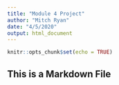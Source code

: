 ```yaml
---
title: "Module 4 Project"
author: "Mitch Ryan"
date: "4/5/2020"
output: html_document
---
```


```r
knitr::opts_chunk$set(echo = TRUE)
```

## This is a Markdown File



